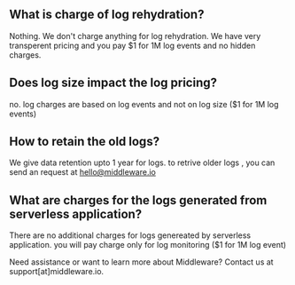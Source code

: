 ## What is charge of log rehydration? 
Nothing. We don't charge anything for log rehydration. We have very transperent pricing and you pay $1 for 1M log events and no hidden charges. 

## Does log size impact the log pricing? 
no. log charges are based on log events and not on log size ($1 for 1M log events)

## How to retain the old logs?
We give data retention upto 1 year for logs. to retrive older logs , you can send an request at hello@middleware.io

## What are charges for the logs generated from serverless application?
There are no additional charges for logs genereated by serverless application. you will pay charge only for log monitoring ($1 for 1M log event)

<Note> Need assistance or want to learn more about Middleware? Contact us at support[at]middleware.io. </Note>